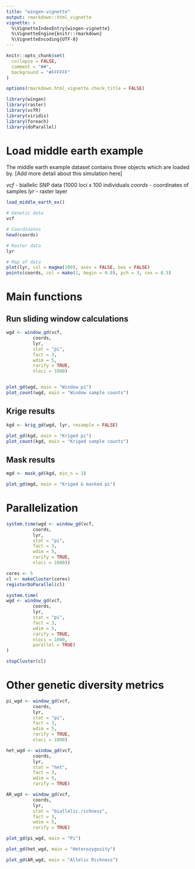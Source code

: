 ```yaml
---
title: "wingen-vignette"
output: rmarkdown::html_vignette
vignette: >
  %\VignetteIndexEntry{wingen-vignette}
  %\VignetteEngine{knitr::rmarkdown}
  %\VignetteEncoding{UTF-8}
---
```


```r
knitr::opts_chunk$set(
  collapse = FALSE,
  comment = "##",
  background = "#FFFFFF"
)

options(rmarkdown.html_vignette.check_title = FALSE)
```

```r
library(wingen)
library(raster)
library(vcfR)
library(viridis)
library(foreach)
library(doParallel)
```

# Load middle earth example

The middle earth example dataset contains three objects which are loaded by. [Add more detail about this simulation here] \code{load_middle_earth_ex()}

*vcf* - biallelic SNP data (1000 loci x 100 individuals
*coords* - coordinates of samples
*lyr* - raster layer

```r
load_middle_earth_ex()

# Genetic data
vcf

# Coordinates
head(coords)

# Raster data
lyr

# Map of data
plot(lyr, col = magma(100), axes = FALSE, box = FALSE)
points(coords, col = mako(1, begin = 0.8), pch = 3, cex = 0.5)
```

# Main functions

## Run sliding window calculations

```r
wgd <- window_gd(vcf,
          coords,
          lyr,
          stat = "pi",
          fact = 3,
          wdim = 5,
          rarify = TRUE,
          nloci = 1000)


plot_gd(wgd, main = "Window pi")
plot_count(wgd, main = "Window sample counts")
```

## Krige results

```r
kgd <- krig_gd(wgd, lyr, resample = FALSE)

plot_gd(kgd, main = "Kriged pi")
plot_count(kgd, main = "Kriged sample counts")
```

## Mask results

```r
mgd <- mask_gd(kgd, min_n = 3)

plot_gd(mgd, main = "Kriged & masked pi")
```


# Parallelization

```r
system.time(wgd <- window_gd(vcf,
          coords,
          lyr,
          stat = "pi",
          fact = 3,
          wdim = 5,
          rarify = TRUE,
          nloci = 1000))
```

```r
cores <- 5
cl <- makeCluster(cores)
registerDoParallel(cl)

system.time(
wgd <- window_gd(vcf,
          coords,
          lyr,
          stat = "pi",
          fact = 3,
          wdim = 5,
          rarify = TRUE,
          nloci = 1000, 
          parallel = TRUE)
)

stopCluster(cl)
```

# Other genetic diversity metrics

```r
pi_wgd <- window_gd(vcf,
          coords,
          lyr,
          stat = "pi",
          fact = 3,
          wdim = 5,
          rarify = TRUE,
          nloci = 1000)

het_wgd <- window_gd(vcf,
          coords,
          lyr,
          stat = "het",
          fact = 3,
          wdim = 5,
          rarify = TRUE)

AR_wgd <- window_gd(vcf,
          coords,
          lyr,
          stat = "biallelic.richness",
          fact = 3,
          wdim = 5,
          rarify = TRUE)
```


```r
plot_gd(pi_wgd, main = "Pi")

plot_gd(het_wgd, main = "Heterozygosity")

plot_gd(AR_wgd, main = "Allelic Richness")
```


